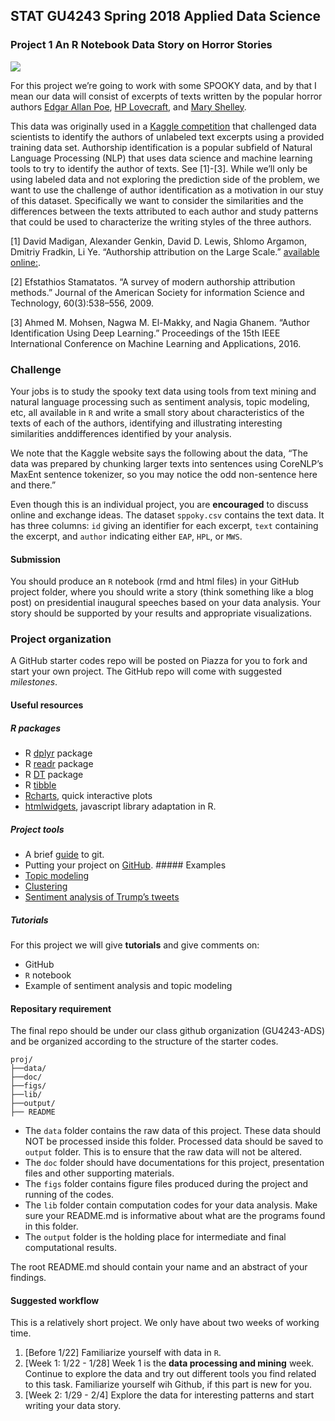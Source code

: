 ## STAT GU4243 Spring 2018 Applied Data Science
### Project 1 An R Notebook Data Story on Horror Stories

![](../figs/raven.jpeg)

For this project we're going to work with some SPOOKY data, and by that I mean our data will consist of excerpts of texts written by the popular horror authors [Edgar Allan Poe](https://en.wikipedia.org/wiki/Edgar_Allan_Poe), [HP Lovecraft](https://en.wikipedia.org/wiki/H._P._Lovecraft), and [Mary Shelley](https://en.wikipedia.org/wiki/Mary_Shelley).

This data was originally used in a [Kaggle competition](https://www.kaggle.com/c/spooky-author-identification) that challenged data scientists to identify the authors of unlabeled text excerpts using a provided training data set.  Authorship identification is a popular subfield of Natural Language Processing (NLP) that uses data science and machine learning tools to try to identify the author of texts. See [1]-[3].  While we'll only be using labeled data and not exploring the prediction side of the problem, we want to use the challenge of author identification as a motivation in our stuy of this dataset.  Specifically we want to consider the similarities and the differences between the texts attributed to each author and study patterns that could be used to characterize the writing styles of the three authors.

[1] David Madigan, Alexander Genkin, David D. Lewis, Shlomo Argamon, Dmitriy Fradkin, Li Ye. "Authorship attribution on the Large Scale." [available online:](http://dimacs.rutgers.edu/Research/MMS/PAPERS/authorid-csna05.pdf).

[2] Efstathios Stamatatos. "A survey of modern authorship attribution methods." Journal of the American Society for information Science and Technology, 60(3):538–556, 2009.

[3] Ahmed M. Mohsen, Nagwa M. El-Makky, and Nagia Ghanem. "Author Identification Using Deep Learning." Proceedings of the 15th IEEE International Conference on Machine Learning and Applications, 2016.

### Challenge 

Your jobs is to study the spooky text data using tools from text mining and natural language processing such as sentiment analysis, topic modeling, etc, all available in `R` and write a small story about characteristics of the texts of each of the authors, identifying and illustrating interesting similarities anddifferences identified by your analysis. 

We note that the Kaggle website says the following about the data, "The data was prepared by chunking larger texts into sentences using CoreNLP's MaxEnt sentence tokenizer, so you may notice the odd non-sentence here and there."

Even though this is an individual project, you are **encouraged** to discuss online and exchange ideas. 
The dataset `sppoky.csv`  contains the text data.  It has three columns: `id` giving an identifier for each excerpt, `text` containing the excerpt, and `author` indicating either `EAP`, `HPL`, or `MWS`. 

#### Submission
You should produce an `R` notebook (rmd and html files) in your GitHub project folder, where you should write a story (think something like a blog post) on presidential inaugural speeches based on your data analysis. Your story should be supported by your results and appropriate visualizations. 

### Project organization

A GitHub starter codes repo will be posted on Piazza for you to fork and start your own project. The GitHub repo will come with suggested *milestones*. 

#### Useful resources

##### R packages
* R [dplyr](https://cran.r-project.org/web/packages/dplyr/vignettes/dplyr.html) package
* R [readr](https://github.com/hadley/readr) package
* R [DT](http://www.htmlwidgets.org/showcase_datatables.html) package
* R [tibble](https://cran.r-project.org/web/packages/tibble/vignettes/tibble.html)
* [Rcharts](http://rcharts.io/gallery/), quick interactive plots
* [htmlwidgets](http://www.htmlwidgets.org/), javascript library adaptation in R. 

##### Project tools
* A brief [guide](http://rogerdudler.github.io/git-guide/) to git.
* Putting your project on [GitHub](https://guides.github.com/introduction/getting-your-project-on-github/).
##### Examples
+ [Topic modeling](https://cran.r-project.org/web/packages/topicmodels/vignettes/topicmodels.pdf)
+ [Clustering](http://www.statmethods.net/advstats/cluster.html)
+ [Sentiment analysis of Trump's tweets](https://www.r-bloggers.com/sentiment-analysis-on-donald-trump-using-r-and-tableau/)

##### Tutorials

For this project we will give **tutorials** and give comments on:


- GitHub
- `R` notebook
- Example of sentiment analysis and topic modeling

#### Repositary requirement

The final repo should be under our class github organization (GU4243-ADS) and be organized according to the structure of the starter codes. 

```
proj/
├──data/
├──doc/
├──figs/
├──lib/
├──output/
├── README
```
- The `data` folder contains the raw data of this project. These data should NOT be processed inside this folder. Processed data should be saved to `output` folder. This is to ensure that the raw data will not be altered. 
- The `doc` folder should have documentations for this project, presentation files and other supporting materials. 
- The `figs` folder contains figure files produced during the project and running of the codes. 
- The `lib` folder contain computation codes for your data analysis. Make sure your README.md is informative about what are the programs found in this folder. 
- The `output` folder is the holding place for intermediate and final computational results.

The root README.md should contain your name and an abstract of your findings. 

#### Suggested workflow
This is a relatively short project. We only have about two weeks of working time. 

1. [Before 1/22] Familiarize yourself with data in `R`.
1. [Week 1: 1/22 - 1/28] Week 1 is the **data processing and mining** week. Continue to explore the data and try out different tools you find related to this task.  Familiarize yourself wih Github, if this part is new for you.
4. [Week 2: 1/29 - 2/4] Explore the data for interesting patterns and start writing your data story. 
